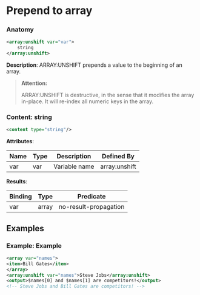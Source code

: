 # Prepend to array

### Anatomy

```xml
<array:unshift var="var">
    string
</array:unshift>
```

 **Description**:
 ARRAY:UNSHIFT prepends a value to the beginning of an array.


> **Attention:**
>
> ARRAY:UNSHIFT is destructive, in the sense that it modifies the array in-place. It will re-index all numeric keys in the array.

### Content: string

```xml
<content type="string"/>
```

**Attributes**:

| Name | Type | Description | Defined By |
| ---- | ---- | ----------- | ---------- |
| var | var | Variable name | array:unshift |


**Results**:

| Binding | Type | Predicate |
| ------- | ---- | --------- |
| var | array | no-result-propagation |


## Examples

### Example: Example

```xml
<array var="names">
<item>Bill Gates</item>
</array>
<array:unshift var="names">Steve Jobs</array:unshift>
<output>$names[0] and $names[1] are competitors!</output>
<!-- Steve Jobs and Bill Gates are competitors! -->
```

